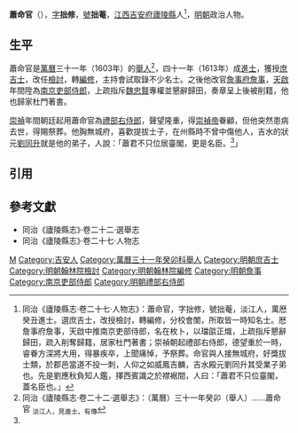 '''蕭命官'''（{{bd|16世紀||1630年代}}），[[表字|字]]'''拙修'''，[[號|號]]'''拙菴'''，[[江西等處承宣布政使司|江西]][[吉安府|吉安府]][[廬陵縣|廬陵縣]]人<ref name=djs>同治《廬陵縣志·卷二十七·人物志》：蕭命官，字拙修，號拙菴，淡江人，萬厯癸丑進士。選庶吉士，改授檢討，轉編修，分校會闈，所取皆一時知名士。厯詹事府詹事，天啟中推南京吏部侍郎，名在枚卜，以璫燄正熾，上疏指斥懇辭歸田，疏入削奪歸籍，居家杜門著書；崇禎朝起禮部右侍郎，德望重於一時，睿眷方深將大用，得暴疾卒，上聞痛悼，予祭葬。命官與人接無城府，好獎拔士類，於郡邑當道不投一刺，人仰之如威鳳吉麟，吉水殿元劉同升其受業子弟也。先是劉應秋負知人鑑，擇西賓識之於襟裾間，人曰：「蕭君不只位臺閣，蓋名臣也。」</ref>，[[明朝|明朝]]政治人物。

==生平==
蕭命官是[[萬曆|萬曆]]三十一年（1603年）的[[舉人|舉人]]<ref>同治《廬陵縣志·卷二十二·選舉志》：（萬曆）三十一年癸卯（舉人）……蕭命官 <sub>淡江人，見進士，有傳</sub></ref>，四十一年（1613年）成[[進士|進士]]，獲授[[庶吉士|庶吉士]]，改任[[檢討|檢討]]，轉[[編修|編修]]，主持會試取錄不少名士。之後他改官[[詹事府|詹事府]][[詹事|詹事]]，[[天啟_(明朝)|天啟]]年間陞為[[南京六部|南京吏部]][[侍郎|侍郎]]，上疏指斥[[魏忠賢|魏忠賢]]專權並懇辭歸田，奏章呈上後被削籍，他也歸家杜門著書。

[[崇禎|崇禎]]年間朝廷起用蕭命官為[[禮部|禮部]][[右侍郎|右侍郎]]，聲望隆重，得[[崇禎帝|崇禎帝]]眷顧，但他突然患病去世，得賜祭葬。他胸無城府，喜歡提拔士子，在州縣時不曾中傷他人，吉水的狀元[[劉同升|劉同升]]就是他的弟子，人說：「蕭君不只位居臺閣，更是名臣。<ref name=djs/>」

==引用==
{{reflist}}

==參考文獻==
*同治《廬陵縣志》·卷二十二·選舉志
*同治《廬陵縣志》·卷二十七·人物志

{{萬曆四十一年癸丑科殿試金榜}}

[[Category:萧姓|M]]
[[Category:吉安人|Category:吉安人]]
[[Category:萬曆三十一年癸卯科舉人|Category:萬曆三十一年癸卯科舉人]]
[[Category:明朝庶吉士|Category:明朝庶吉士]]
[[Category:明朝翰林院檢討|Category:明朝翰林院檢討]]
[[Category:明朝翰林院編修|Category:明朝翰林院編修]]
[[Category:明朝詹事|Category:明朝詹事]]
[[Category:南京吏部侍郎|Category:南京吏部侍郎]]
[[Category:明朝禮部右侍郎|Category:明朝禮部右侍郎]]